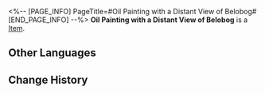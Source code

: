 <%-- [PAGE_INFO]
PageTitle=#Oil Painting with a Distant View of Belobog#
[END_PAGE_INFO] --%>
{{Item Infobox
|id          = 250005
|image       = Item Oil Painting with a Distant View of Belobog.png{{subst:void|<!--$UPLOAD:<<SpriteOutput/Quest/Museum/MuseumItemPhotoIcon/MuseumItemPhotoIcon_105.png>-<Item Oil Painting with a Distant View of Belobog.png>-<Item Icons>>-->}}
|type        = 
|invCategory = 
|rarity      = 1
|effect      = 
|description = 
}}
'''Oil Painting with a Distant View of Belobog''' is a [[Item]].

==Other Languages==
{{Other Languages
|en   = Oil Painting with a Distant View of Belobog
|zhs  = 绘有贝洛伯格远景的油画
|zht  = 繪有貝洛伯格遠景的油畫
|ja   = ベロブルグの遠景を描いた油絵
|ko   = 벨로보그 원경이 담긴 유화
|es   = Pintura al óleo de una vista lejana de Belobog
|fr   = Peinture à l'huile d'un panorama de Belobog
|ru   = Картина маслом с видом на Белобог
|th   = ภาพสีน้ำมันรูปวิวระยะไกลของ Belobog
|vi   = Tranh Sơn Dầu Cảnh Belobog
|de   = Ölgemälde von Belobog aus der Ferne
|id   = Lukisan Cat Minyak Pemandangan Belobog
|pt   = Pintura a Óleo com uma Vista Distante de Belobog
}}

==Change History==
{{Change History|1.1}}